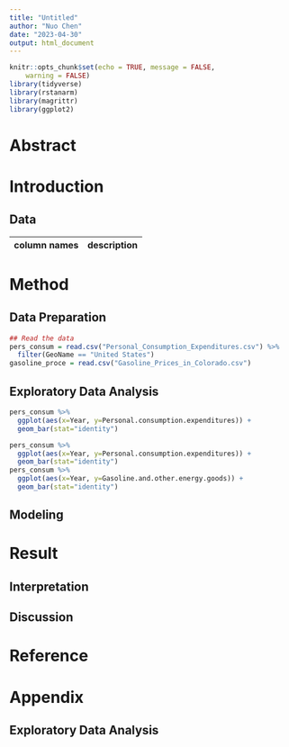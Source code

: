 ```yaml
---
title: "Untitled"
author: "Nuo Chen"
date: "2023-04-30"
output: html_document
---
```


```r
knitr::opts_chunk$set(echo = TRUE, message = FALSE,
	warning = FALSE)
library(tidyverse)
library(rstanarm)
library(magrittr)
library(ggplot2)
```


# Abstract

# Introduction

## Data


| column names      | description                                     |
| :--               | :-----                                          |



# Method

## Data Preparation


```r
## Read the data
pers_consum = read.csv("Personal_Consumption_Expenditures.csv") %>% 
  filter(GeoName == "United States")
gasoline_proce = read.csv("Gasoline_Prices_in_Colorado.csv")
```

## Exploratory Data Analysis

```r
pers_consum %>%
  ggplot(aes(x=Year, y=Personal.consumption.expenditures)) + 
  geom_bar(stat="identity")

pers_consum %>% 
  ggplot(aes(x=Year, y=Personal.consumption.expenditures)) + 
  geom_bar(stat="identity")
pers_consum %>% 
  ggplot(aes(x=Year, y=Gasoline.and.other.energy.goods)) + 
  geom_bar(stat="identity")

```


## Modeling


\newpage

# Result

## Interpretation

## Discussion


# Reference


\newpage

# Appendix

## Exploratory Data Analysis


```r
```

